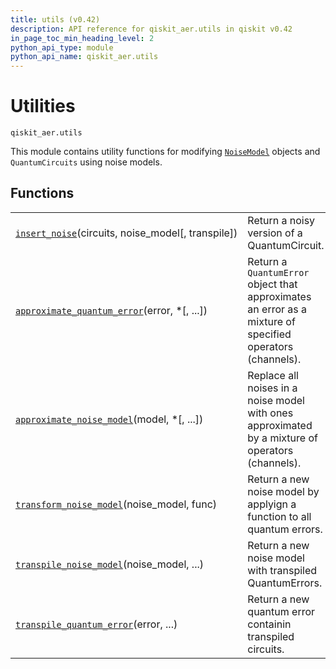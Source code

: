 ```yaml
---
title: utils (v0.42)
description: API reference for qiskit_aer.utils in qiskit v0.42
in_page_toc_min_heading_level: 2
python_api_type: module
python_api_name: qiskit_aer.utils
---
```


<span id="module-qiskit_aer.utils" />

<span id="aer-utils" />

<span id="utilities-qiskit-aer-utils" />

# Utilities

`qiskit_aer.utils`

This module contains utility functions for modifying [`NoiseModel`](qiskit_aer.noise.NoiseModel "qiskit_aer.noise.NoiseModel") objects and `QuantumCircuits` using noise models.

## Functions

|                                                                                                                                           |                                                                                                           |
| ----------------------------------------------------------------------------------------------------------------------------------------- | --------------------------------------------------------------------------------------------------------- |
| [`insert_noise`](qiskit_aer.utils.insert_noise "qiskit_aer.utils.insert_noise")(circuits, noise\_model\[, transpile])                     | Return a noisy version of a QuantumCircuit.                                                               |
| [`approximate_quantum_error`](qiskit_aer.utils.approximate_quantum_error "qiskit_aer.utils.approximate_quantum_error")(error, \*\[, ...]) | Return a `QuantumError` object that approximates an error as a mixture of specified operators (channels). |
| [`approximate_noise_model`](qiskit_aer.utils.approximate_noise_model "qiskit_aer.utils.approximate_noise_model")(model, \*\[, ...])       | Replace all noises in a noise model with ones approximated by a mixture of operators (channels).          |
| [`transform_noise_model`](qiskit_aer.utils.transform_noise_model "qiskit_aer.utils.transform_noise_model")(noise\_model, func)            | Return a new noise model by applyign a function to all quantum errors.                                    |
| [`transpile_noise_model`](qiskit_aer.utils.transpile_noise_model "qiskit_aer.utils.transpile_noise_model")(noise\_model, ...)             | Return a new noise model with transpiled QuantumErrors.                                                   |
| [`transpile_quantum_error`](qiskit_aer.utils.transpile_quantum_error "qiskit_aer.utils.transpile_quantum_error")(error, ...)              | Return a new quantum error containin transpiled circuits.                                                 |

